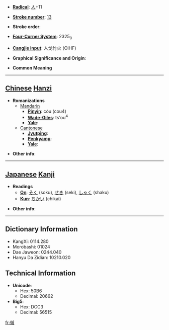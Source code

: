 * '''[[Wiktionary:Chinese radical index| Radical]]''': [[Wiktionary:Chinese radical index 人|人]]+11

* '''[[Wiktionary:Chinese total strokes index|Stroke number]]''': [[Wiktionary:Chinese total strokes index 13|13]]

* '''Stroke order''': 

* '''[[Wiktionary:Chinese four corner index|Four-Corner System]]''': 2325<sub>0</sub>

* '''[[Wiktionary:Chinese Cangjie index|Cangjie input]]''': 人戈竹火 (OIHF)

* '''Graphical Significance and Origin''': 

* '''Common Meaning'''

----

== [[Chinese]] [[Hanzi]] ==

* '''Romanizations'''
** [[Mandarin]]
*** '''[[Pinyin]]''': còu (cou4)
*** '''[[Wade-Giles]]''': ts'ou<sup>4</sup>
*** '''[[Yale]]''': 
**[[Cantonese]]
***'''[[Jyutping]]''':
***'''[[Penkyamp]]''': 
***'''[[Yale]]''': 

* '''Other info''': 

----

== [[Japanese]] [[Kanji]] ==

* '''Readings'''
** '''[[On]]''': [[そく]] (soku), [[せき]] (seki), [[しゃく]] (shaku)
** '''[[Kun]]''': [[ちかい]] (chikai)

* '''Other info''':  

----

== Dictionary Information ==

* KangXi: 0114.280
* Morobashi: 01024
* Dae Jaweon: 0244.040
* Hanyu Da Zidian: 10210.020

== Technical Information ==

* '''Unicode''':
** Hex: 50B6
** Decimal: 20662
* '''Big5''':
** Hex: DCC3
** Decimal: 56515

[[fr:傶]]